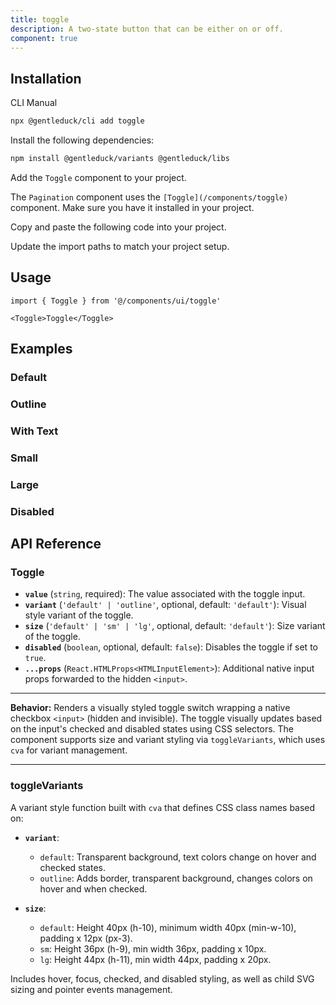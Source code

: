 ```yaml
---
title: toggle
description: A two-state button that can be either on or off.
component: true
---
```


<ComponentPreview
  name="toggle-1"
  description="A toggle component."
/>

## Installation

<Tabs defaultValue="cli">

<TabsList>
  <TabsTrigger value="cli">CLI</TabsTrigger>
  <TabsTrigger value="manual">Manual</TabsTrigger>
</TabsList>
<TabsContent value="cli">

```bash
npx @gentleduck/cli add toggle
```

</TabsContent>

<TabsContent value="manual">

<Steps>

<Step>Install the following dependencies:</Step>

```bash
npm install @gentleduck/variants @gentleduck/libs
```

<Step>Add the `Toggle` component to your project.</Step>

The `Pagination` component uses the `[Toggle](/components/toggle)` component. Make sure you have it installed in your project.

<Step>Copy and paste the following code into your project.</Step>

<ComponentSource name="toggle" />

<Step>Update the import paths to match your project setup.</Step>

</Steps>

</TabsContent>

</Tabs>

## Usage

```tsx
import { Toggle } from '@/components/ui/toggle'
```

```tsx
<Toggle>Toggle</Toggle>
```

## Examples

### Default

<ComponentPreview
  name="toggle-2"
  description="A toggle component."
/>

### Outline

<ComponentPreview
  name="toggle-3"
  description="A toggle component using the outline variant."
/>

### With Text

<ComponentPreview
  name="toggle-4"
  description="A toggle component with text."
/>

### Small

<ComponentPreview
  name="toggle-5"
  description="A small toggle component."
/>

### Large

<ComponentPreview
  name="toggle-6"
  description="A large toggle component."
/>

### Disabled

<ComponentPreview
  name="toggle-7"
  description="A disabled toggle component."
/>

## API Reference

### **Toggle**

* **`value`** (`string`, required): The value associated with the toggle input.
* **`variant`** (`'default' | 'outline'`, optional, default: `'default'`): Visual style variant of the toggle.
* **`size`** (`'default' | 'sm' | 'lg'`, optional, default: `'default'`): Size variant of the toggle.
* **`disabled`** (`boolean`, optional, default: `false`): Disables the toggle if set to `true`.
* **`...props`** (`React.HTMLProps<HTMLInputElement>`): Additional native input props forwarded to the hidden `<input>`.

---

**Behavior:**
Renders a visually styled toggle switch wrapping a native checkbox `<input>` (hidden and invisible). The toggle visually updates based on the input's checked and disabled states using CSS selectors. The component supports size and variant styling via `toggleVariants`, which uses `cva` for variant management.

---

### **toggleVariants**

A variant style function built with `cva` that defines CSS class names based on:

* **`variant`**:

  * `default`: Transparent background, text colors change on hover and checked states.
  * `outline`: Adds border, transparent background, changes colors on hover and when checked.

* **`size`**:

  * `default`: Height 40px (h-10), minimum width 40px (min-w-10), padding x 12px (px-3).
  * `sm`: Height 36px (h-9), min width 36px, padding x 10px.
  * `lg`: Height 44px (h-11), min width 44px, padding x 20px.

Includes hover, focus, checked, and disabled styling, as well as child SVG sizing and pointer events management.
